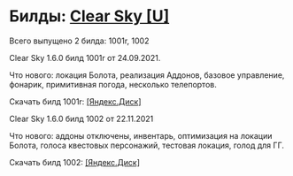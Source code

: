 # Билды: [Clear Sky [U]](https://vk.com/stalkerumobile)
Всего выпущено 2 билда: 1001r, 1002

Clear Sky 1.6.0 билд 1001r от 24.09.2021. 

Что нового: локация Болота, реализация Аддонов, базовое управление, фонарик, примитивная погода, несколько телепортов.

Скачать билд 1001r: [[Яндекс.Диск]](https://disk.yandex.ru/d/DUMRmzCXvv03Uw)

Clear Sky 1.6.0 билд 1002 от 22.11.2021

Что нового: аддоны отключены, инвентарь, оптимизация на локации Болота, голоса квестовых персонажий, тестовая локация, голод для ГГ.

Скачать билд 1002: [[Яндекс.Диск]](https://disk.yandex.ru/d/DUMRmzCXvv03Uw)